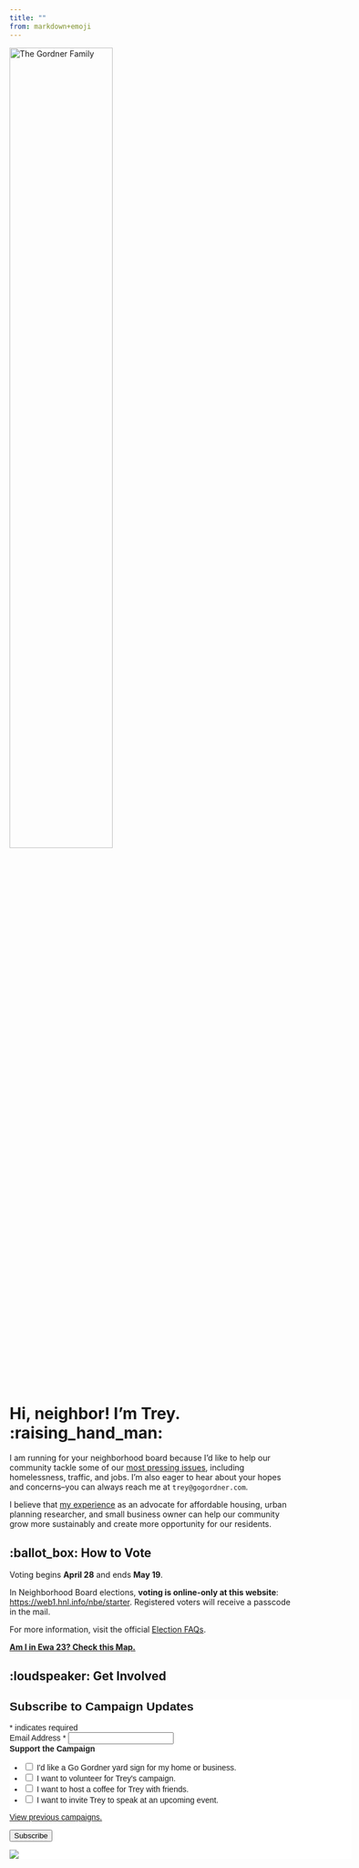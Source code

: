 ```yaml
---
title: ""
from: markdown+emoji
---
```


<img src = "gordner_family.jpg" alt = "The Gordner Family" width = "60%"
height = "60%">

# Hi, neighbor! I'm Trey. :raising_hand_man: 
I am running for your neighborhood board because I'd like to help our community tackle some of our [most pressing issues](priorities.qmd), including homelessness, traffic, and jobs. I'm also eager to hear about your hopes and concerns--you can always reach me at `trey@gogordner.com`. 

I believe that [my experience](experience.qmd) as an advocate for affordable housing, urban planning researcher, and small business owner can help our community grow more sustainably and create more opportunity for our residents.
 
## :ballot_box: How to Vote
Voting begins **April 28** and ends **May 19**.  

In Neighborhood Board elections, **voting is online-only at this website**: [https://web1.hnl.info/nbe/starter](https://web1.hnl.info/nbe/starter). Registered voters will receive a passcode in the mail.  

For more information, visit the official [Election FAQs](https://www.honolulu.gov/cms-nco-menu/site-nco-sitearticles/18327-election-faqs.html).

[**Am I in Ewa 23? Check this Map.**](https://www.honolulu.gov/rep/site/nco/maps/23_Ewa.jpg)

## :loudspeaker: Get Involved
```{=html}
<!-- Begin Mailchimp Signup Form -->
<link href="//cdn-images.mailchimp.com/embedcode/classic-071822.css" rel="stylesheet" type="text/css">
<style type="text/css">
	#mc_embed_signup{background:#fff; clear:left; font:14px Helvetica,Arial,sans-serif;  width:600px;}
	/* Add your own Mailchimp form style overrides in your site stylesheet or in this style block.
	   We recommend moving this block and the preceding CSS link to the HEAD of your HTML file. */
</style>
<div id="mc_embed_signup">
    <form action="https://gogordner.us21.list-manage.com/subscribe/post?u=6d957dfb96d1d8a4d32afaf95&amp;id=fa0c0882b7&amp;f_id=00ae94e1f0" method="post" id="mc-embedded-subscribe-form" name="mc-embedded-subscribe-form" class="validate" target="_blank" novalidate>
        <div id="mc_embed_signup_scroll">
        <h2>Subscribe to Campaign Updates</h2>
        <div class="indicates-required"><span class="asterisk">*</span> indicates required</div>
<div class="mc-field-group">
	<label for="mce-EMAIL">Email Address  <span class="asterisk">*</span>
</label>
	<input type="email" value="" name="EMAIL" class="required email" id="mce-EMAIL" required>
	<span id="mce-EMAIL-HELPERTEXT" class="helper_text"></span>
</div>
<div class="mc-field-group input-group">
    <strong>Support the Campaign</strong>
    <ul><li>
    <input type="checkbox" value="1" name="group[633][1]" id="mce-group[633]-633-0">
    <label for="mce-group[633]-633-0">I'd like a Go Gordner yard sign for my home or business.</label>
</li>
<li>
    <input type="checkbox" value="2" name="group[633][2]" id="mce-group[633]-633-1">
    <label for="mce-group[633]-633-1">I want to volunteer for Trey's campaign.</label>
</li>
<li>
    <input type="checkbox" value="4" name="group[633][4]" id="mce-group[633]-633-2">
    <label for="mce-group[633]-633-2">I want to host a coffee for Trey with friends.</label>
</li>
<li>
    <input type="checkbox" value="8" name="group[633][8]" id="mce-group[633]-633-3">
    <label for="mce-group[633]-633-3">I want to invite Trey to speak at an upcoming event.</label>
</li>
</ul>
    <span id="mce-group[633]-HELPERTEXT" class="helper_text"></span>
</div>
<p><a href="https://us21.campaign-archive.com/home/?u=6d957dfb96d1d8a4d32afaf95&id=fa0c0882b7" title="View previous campaigns">View previous campaigns.</a></p>
	<div id="mce-responses" class="clear foot">
		<div class="response" id="mce-error-response" style="display:none"></div>
		<div class="response" id="mce-success-response" style="display:none"></div>
	</div>    <!-- real people should not fill this in and expect good things - do not remove this or risk form bot signups-->
    <div style="position: absolute; left: -5000px;" aria-hidden="true"><input type="text" name="b_6d957dfb96d1d8a4d32afaf95_fa0c0882b7" tabindex="-1" value=""></div>
        <div class="optionalParent">
            <div class="clear foot">
                <input type="submit" value="Subscribe" name="subscribe" id="mc-embedded-subscribe" class="button">
                <p class="brandingLogo"><a href="http://eepurl.com/inA_4k" title="Mailchimp - email marketing made easy and fun"><img src="https://eep.io/mc-cdn-images/template_images/branding_logo_text_dark_dtp.svg"></a></p>
            </div>
        </div>
    </div>
</form>
</div>
<script type='text/javascript' src='//s3.amazonaws.com/downloads.mailchimp.com/js/mc-validate.js'></script><script type='text/javascript'>(function($) {window.fnames = new Array(); window.ftypes = new Array();fnames[0]='EMAIL';ftypes[0]='email';fnames[1]='FNAME';ftypes[1]='text';fnames[2]='LNAME';ftypes[2]='text';fnames[3]='ADDRESS';ftypes[3]='address';fnames[4]='PHONE';ftypes[4]='phone';fnames[5]='BIRTHDAY';ftypes[5]='birthday';}(jQuery));var $mcj = jQuery.noConflict(true);</script>
<!--End mc_embed_signup-->
```